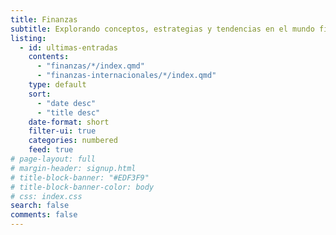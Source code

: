 ```yaml
---
title: Finanzas
subtitle: Explorando conceptos, estrategias y tendencias en el mundo financiero.
listing:
  - id: ultimas-entradas
    contents: 
      - "finanzas/*/index.qmd"
      - "finanzas-internacionales/*/index.qmd"
    type: default
    sort: 
      - "date desc"
      - "title desc"
    date-format: short
    filter-ui: true
    categories: numbered
    feed: true
# page-layout: full
# margin-header: signup.html
# title-block-banner: "#EDF3F9"
# title-block-banner-color: body
# css: index.css
search: false
comments: false
---
```


